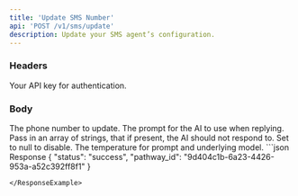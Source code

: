 ```yaml
---
title: 'Update SMS Number'
api: 'POST /v1/sms/update'
description: Update your SMS agent’s configuration.
---
```


### Headers

<ParamField header="authorization" type="string" required={true}>
  Your API key for authentication.
</ParamField>


### Body
<ParamField body="phone_number" type="string">
The phone number to update.
</ParamField>

<ParamField body="prompt" type="string">
The prompt for the AI to use when replying.
</ParamField>

<ParamField body="ignore_keywords" type="array">
Pass in an array of strings, that if present, the AI should not respond to. Set to null to disable.
</ParamField>

<ParamField body="temperature" type="number">
The temperature for prompt and underlying model.
</ParamField>





<ResponseExample>
```json Response
{
  "status": "success",
  "pathway_id": "9d404c1b-6a23-4426-953a-a52c392ff8f1"
}

```
</ResponseExample>

